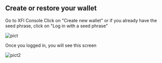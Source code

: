 
## Create or restore your wallet

Go to XFI Console
Click on "Create new wallet"
or if you already have the seed phrase, click on "Log in with a seed phrase"

<Image src="/asset/itn1.png" alt="pict" width={500} height={500} />

Once you logged in, you will see this screen

![pict2](/asset/itn2.png)